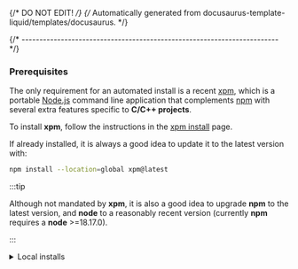 {/* DO NOT EDIT! */}
{/* Automatically generated from docusaurus-template-liquid/templates/docusaurus. */}

{/* ------------------------------------------------------------------------ */}

### Prerequisites

The only requirement for an automated install is a recent
[xpm](https://xpack.github.io/xpm/), which is a portable
[Node.js](https://nodejs.org) command line application
that complements [npm](https://docs.npmjs.com)
with several extra features specific to
**C/C++ projects**.

To install **xpm**,
follow the instructions in the
[xpm install](https://xpack.github.io/xpm/install/) page.

If already installed, it is always a good idea to update it to the
latest version with:

```sh
npm install --location=global xpm@latest
```

:::tip

Although not mandated by **xpm**, it is also a good idea to upgrade
**npm** to the latest version, and
**node** to a reasonably recent version (currently **npm** requires
a **node** >=18.17.0).

:::

<details>
<summary>Local installs</summary>

One of the xPack design goals is to allow each project to
choose the exact versions of the libraries it requires.

Similarly to **npm** being able to install specific versions of the
JavaScript tools into each project,
**xpm** was also designed to be able to install specific versions of the
required libraries locally into each project.

Therefore, similarly to the way **npm** installs the JavaScript packages into
`node_modules`, **xpm** installs the libraries into
`xpacks`. Here there will be separate folders with the installed
packages, for example
<code>xpacks/@xpack/doxygen2docusaurus</code>.

</details>

